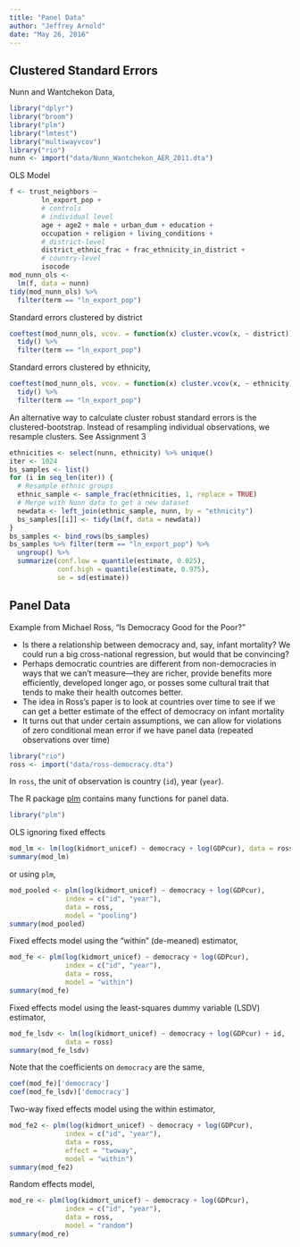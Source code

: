 ```yaml
---
title: "Panel Data"
author: "Jeffrey Arnold"
date: "May 26, 2016"
---
```


## Clustered Standard Errors

Nunn and Wantchekon Data,

```r
library("dplyr")
library("broom")
library("plm")
library("lmtest")
library("multiwayvcov")
library("rio")
nunn <- import("data/Nunn_Wantchekon_AER_2011.dta")
```

OLS Model
```r
f <- trust_neighbors ~
        ln_export_pop +
        # controls
        # individual level
        age + age2 + male + urban_dum + education +
        occupation + religion + living_conditions +
        # district-level 
        district_ethnic_frac + frac_ethnicity_in_district +
        # country-level
        isocode
mod_nunn_ols <-
  lm(f, data = nunn)
tidy(mod_nunn_ols) %>%
  filter(term == "ln_export_pop")
```

Standard errors clustered by district
```r
coeftest(mod_nunn_ols, vcov. = function(x) cluster.vcov(x, ~ district)) %>%
  tidy() %>%
  filter(term == "ln_export_pop")
```
Standard errors clustered by ethnicity,
```r
coeftest(mod_nunn_ols, vcov. = function(x) cluster.vcov(x, ~ ethnicity)) %>%
  tidy() %>%
  filter(term == "ln_export_pop")
```

An alternative way to calculate cluster robust standard errors is the clustered-bootstrap.
Instead of resampling individual observations, we resample clusters.
See Assignment 3 
```r
ethnicities <- select(nunn, ethnicity) %>% unique() 
iter <- 1024 
bs_samples <- list() 
for (i in seq_len(iter)) { 
  # Resample ethnic groups 
  ethnic_sample <- sample_frac(ethnicities, 1, replace = TRUE) 
  # Merge with Nunn data to get a new dataset 
  newdata <- left_join(ethnic_sample, nunn, by = "ethnicity") 
  bs_samples[[i]] <- tidy(lm(f, data = newdata)) 
} 
bs_samples <- bind_rows(bs_samples) 
bs_samples %>% filter(term == "ln_export_pop") %>% 
  ungroup() %>%
  summarize(conf.low = quantile(estimate, 0.025), 
            conf.high = quantile(estimate, 0.975), 
            se = sd(estimate))
```





## Panel Data

Example from Michael Ross, "Is Democracy Good for the Poor?"

- Is there a relationship between democracy and, say, infant mortality? We could run a big cross-national regression, but would that be convincing?
- Perhaps democratic countries are different from non-democracies in ways that we can't measure---they are richer, provide benefits more efficiently, developed longer ago, or posses some cultural trait that tends to make their health outcomes better. 
- The idea in Ross's paper is to look at  countries over time to see if we can get a better estimate of the effect of democracy on infant mortality
- It turns out that under certain assumptions, we can allow for violations of zero conditional mean error if we have panel data (repeated observations over time)

```r
library("rio")
ross <- import("data/ross-democracy.dta")
```

In `ross`, the unit of observation is country (`id`), year (`year`).

The R package [plm](http://www.inside-r.org/packages/cran/plm) contains many functions for panel data.
```r
library("plm")
```

OLS ignoring fixed effects
```r
mod_lm <- lm(log(kidmort_unicef) ~ democracy + log(GDPcur), data = ross)
summary(mod_lm)
```
or using `plm`,
```r
mod_pooled <- plm(log(kidmort_unicef) ~ democracy + log(GDPcur),
              index = c("id", "year"),
              data = ross,
              model = "pooling")
summary(mod_pooled)
```

Fixed effects model using the "within" (de-meaned) estimator,
```r
mod_fe <- plm(log(kidmort_unicef) ~ democracy + log(GDPcur),
              index = c("id", "year"),
              data = ross,
              model = "within")
summary(mod_fe)
```

Fixed effects model using the least-squares dummy variable (LSDV) estimator,
```r
mod_fe_lsdv <- lm(log(kidmort_unicef) ~ democracy + log(GDPcur) + id,
              data = ross)
summary(mod_fe_lsdv)
```
Note that the coefficients on `democracy` are the same,
```r
coef(mod_fe)['democracy']
coef(mod_fe_lsdv)['democracy']
```


Two-way fixed effects model using the within estimator,
```r
mod_fe2 <- plm(log(kidmort_unicef) ~ democracy + log(GDPcur),
              index = c("id", "year"),
              data = ross,
              effect = "twoway",
              model = "within")
summary(mod_fe2)
```

Random effects model,
```r
mod_re <- plm(log(kidmort_unicef) ~ democracy + log(GDPcur),
              index = c("id", "year"),
              data = ross,
              model = "random")
summary(mod_re)
```

